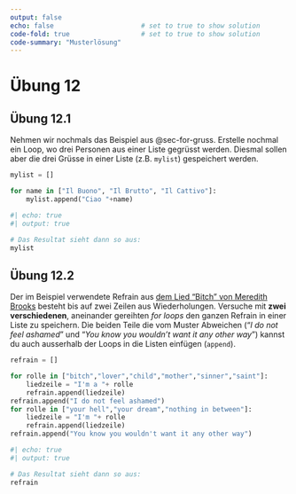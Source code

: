 ```yaml
---
output: false
echo: false                      # set to true to show solution
code-fold: true                  # set to true to show solution
code-summary: "Musterlösung"    
---
```


# Übung 12

## Übung  12.1 {#sec-ex-for-loops-gruesse}

Nehmen wir nochmals das Beispiel aus @sec-for-gruss. Erstelle nochmal ein Loop, wo drei Personen aus einer Liste gegrüsst werden. Diesmal sollen aber die drei Grüsse in einer Liste (z.B. `mylist`) gespeichert werden.

```python
mylist = []

for name in ["Il Buono", "Il Brutto", "Il Cattivo"]:
    mylist.append("Ciao "+name)
```

```python
#| echo: true
#| output: true

# Das Resultat sieht dann so aus:
mylist
```

## Übung  12.2 {#sec-ex-loopoutput}
    
Der im Beispiel verwendete Refrain aus [dem Lied "Bitch" von Meredith Brooks](https://www.metrolyrics.com/bitch-lyrics-meredith-brooks.html) besteht bis auf zwei Zeilen aus Wiederholungen. Versuche mit **zwei verschiedenen**, aneinander gereihten *for loops* den ganzen Refrain in einer Liste zu speichern. Die beiden Teile die vom Muster Abweichen ("*I do not feel ashamed*" und "*You know you wouldn't want it any other way*") kannst du auch ausserhalb der Loops in die Listen einfügen (`append`).

```python
refrain = []

for rolle in ["bitch","lover","child","mother","sinner","saint"]:
    liedzeile = "I'm a "+ rolle 
    refrain.append(liedzeile)
refrain.append("I do not feel ashamed")
for rolle in ["your hell","your dream","nothing in between"]:
    liedzeile = "I'm "+ rolle 
    refrain.append(liedzeile)
refrain.append("You know you wouldn't want it any other way") 
```

```python
#| echo: true
#| output: true

# Das Resultat sieht dann so aus:
refrain
```
